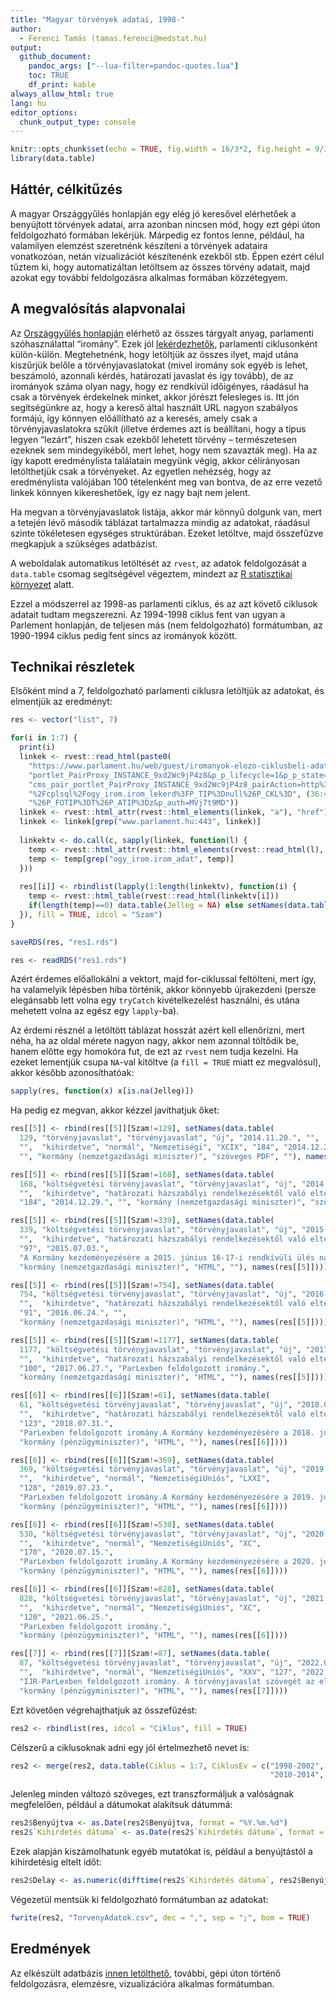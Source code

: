 ```yaml
---
title: "Magyar törvények adatai, 1998-"
author:
  - Ferenci Tamás (tamas.ferenci@medstat.hu)
output:
  github_document:
    pandoc_args: ["--lua-filter=pandoc-quotes.lua"]
    toc: TRUE
    df_print: kable
always_allow_html: true
lang: hu
editor_options:
  chunk_output_type: console
---
```


```r
knitr::opts_chunk$set(echo = TRUE, fig.width = 16/3*2, fig.height = 9/3*2, dpi = 300, dev = "ragg_png")
library(data.table)
```

## Háttér, célkitűzés

A magyar Országgyűlés honlapján egy elég jó keresővel elérhetőek a benyújtott törvények adatai, arra azonban nincsen mód, hogy ezt gépi úton feldolgozható formában lekérjük. Márpedig ez fontos lenne, például, ha valamilyen elemzést szeretnénk készíteni a törvények adataira vonatkozóan, netán vizualizációt készítenénk ezekből stb. Éppen ezért célul tűztem ki, hogy automatizáltan letöltsem az összes törvény adatait, majd azokat egy további feldolgozásra alkalmas formában közzétegyem.

## A megvalósítás alapvonalai

Az [Országgyűlés honlapján](https://www.parlament.hu/) elérhető az összes tárgyalt anyag, parlamenti szóhasználattal "iromány". Ezek jól [lekérdezhetők](https://www.parlament.hu/web/guest/iromanyok-elozo-ciklusbeli-adatai), parlamenti ciklusonként külön-külön. Megtehetnénk, hogy letöltjük az összes ilyet, majd utána kiszűrjük belőle a törvényjavaslatokat (mivel iromány sok egyéb is lehet, beszámoló, azonnali kérdés, határozati javaslat és így tovább), de az irományok száma olyan nagy, hogy ez rendkívül időigényes, ráadásul ha csak a törvények érdekelnek minket, akkor jórészt felesleges is. Itt jön segítségünkre az, hogy a kereső által használt URL nagyon szabályos formájú, így könnyen előállítható az a keresés, amely csak a törvényjavaslatokra szűkít (illetve érdemes azt is beállítani, hogy a típus legyen "lezárt", hiszen csak ezekből lehetett törvény -- természetesen ezeknek sem mindegyikéből, mert lehet, hogy nem szavazták meg). Ha az így kapott eredménylista találatain megyünk végig, akkor célirányosan letölthetjük csak a törvényeket. Az egyetlen nehézség, hogy az eredménylista valójában 100 tételenként meg van bontva, de az erre vezető linkek könnyen kikereshetőek, így ez nagy bajt nem jelent.

Ha megvan a törvényjavaslatok listája, akkor már könnyű dolgunk van, mert a tetején lévő második táblázat tartalmazza mindig az adatokat, ráadásul szinte tökéletesen egységes struktúrában. Ezeket letöltve, majd összefűzve megkapjuk a szükséges adatbázist.

A weboldalak automatikus letöltését az `rvest`, az adatok feldolgozását a `data.table` csomag segítségével végeztem, mindezt az [R statisztikai környezet](https://www.youtube.com/@FerenciTamas/playlists?view=50&sort=dd&shelf_id=2) alatt.

Ezzel a módszerrel az 1998-as parlamenti ciklus, és az azt követő ciklusok adatait tudtam megszerezni. Az 1994-1998 ciklus fent van ugyan a Parlement honlapján, de teljesen más (nem feldolgozható) formátumban, az 1990-1994 ciklus pedig fent sincs az irományok között.

## Technikai részletek

Elsőként mind a 7, feldolgozható parlamenti ciklusra letöltjük az adatokat, és elmentjük az eredményt:

```r
res <- vector("list", 7)

for(i in 1:7) {
  print(i)
  linkek <- rvest::read_html(paste0(
    "https://www.parlament.hu/web/guest/iromanyok-elozo-ciklusbeli-adatai?p_p_id=hu_parlament_cms_pair_",
    "portlet_PairProxy_INSTANCE_9xd2Wc9jP4z8&p_p_lifecycle=1&p_p_state=normal&p_p_mode=view&_hu_parlament_",
    "cms_pair_portlet_PairProxy_INSTANCE_9xd2Wc9jP4z8_pairAction=http%3A%2F%2Fwww.parlament.hu%2Finternet",
    "%2Fcplsql%2Fogy_irom.irom_lekerd%3FP_TIP%3Dnull%26P_CKL%3D", (36:42)[i], "%26P_PARAM%3DI%26P_FOTIP%3Dnull",
    "%26P_FOTIP%3DT%26P_ATIP%3Dz&p_auth=MVj7t9MD"))
  linkek <- rvest::html_attr(rvest::html_elements(linkek, "a"), "href")
  linkek <- linkek[grep("www.parlament.hu:443", linkek)]
  
  linkektv <- do.call(c, sapply(linkek, function(l) {
    temp <- rvest::html_attr(rvest::html_elements(rvest::read_html(l), "a"), "href")
    temp <- temp[grep("ogy_irom.irom_adat", temp)]
  }))
  
  res[[i]] <- rbindlist(lapply(1:length(linkektv), function(i) {
    temp <- rvest::html_table(rvest::read_html(linkektv[i]))
    if(length(temp)==0) data.table(Jelleg = NA) else setNames(data.table(t(temp[[2]][[2]])), temp[[2]][[1]])
  }), fill = TRUE, idcol = "Szam")
}

saveRDS(res, "res1.rds")
```

```r
res <- readRDS("res1.rds")
```

Azért érdemes előallokálni a vektort, majd for-ciklussal feltölteni, mert így, ha valamelyik lépésben hiba történik, akkor könnyebb újrakezdeni (persze elegánsabb lett volna egy `tryCatch` kivételkezelést használni, és utána mehetett volna az egész egy `lapply`-ba).

Az érdemi résznél a letöltött táblázat hosszát azért kell ellenőrizni, mert néha, ha az oldal mérete nagyon nagy, akkor nem azonnal töltődik be, hanem előtte egy homokóra fut, de ezt az `rvest` nem tudja kezelni. Ha ezeket lementjük csupa `NA`-val kitöltve (a `fill = TRUE` miatt ez megvalósul), akkor később azonosíthatóak:

```r
sapply(res, function(x) x[is.na(Jelleg)])
```

Ha pedig ez megvan, akkor kézzel javíthatjuk őket:

```r
res[[5]] <- rbind(res[[5]][Szam!=129], setNames(data.table(
  129, "törvényjavaslat", "törvényjavaslat", "új", "2014.11.20.", "",
  "",  "kihirdetve", "normál", "Nemzetiségi", "XCIX", "184", "2014.12.29.",
  "", "kormány (nemzetgazdasági miniszter)", "szöveges PDF", ""), names(res[[5]])))

res[[5]] <- rbind(res[[5]][Szam!=168], setNames(data.table(
  168, "költségvetési törvényjavaslat", "törvényjavaslat", "új", "2014.10.30.", "",
  "",  "kihirdetve", "határozati házszabályi rendelkezésektől való eltéréssel", "NemzetiségiUniós", "C",
  "184", "2014.12.29.", "", "kormány (nemzetgazdasági miniszter)", "szöveges PDF", ""), names(res[[5]])))

res[[5]] <- rbind(res[[5]][Szam!=339], setNames(data.table(
  339, "költségvetési törvényjavaslat", "törvényjavaslat", "új", "2015.05.13.", "",
  "",  "kihirdetve", "határozati házszabályi rendelkezésektől való eltéréssel", "NemzetiségiUniós", "C",
  "97", "2015.07.03.",
  "A Kormány kezdeményezésére a 2015. június 16-17-i rendkívüli ülés napirendjén. A Kormány kezdeményezésére a 2015. június 22-23-i rendkívüli ülés napirendjén.",
  "kormány (nemzetgazdasági miniszter)", "HTML", ""), names(res[[5]])))

res[[5]] <- rbind(res[[5]][Szam!=754], setNames(data.table(
  754, "költségvetési törvényjavaslat", "törvényjavaslat", "új", "2016.04.26.", "",
  "",  "kihirdetve", "határozati házszabályi rendelkezésektől való eltéréssel", "NemzetiségiUniós", "XC",
  "91", "2016.06.24.", "",
  "kormány (nemzetgazdasági miniszter)", "HTML", ""), names(res[[5]])))

res[[5]] <- rbind(res[[5]][Szam!=1177], setNames(data.table(
  1177, "költségvetési törvényjavaslat", "törvényjavaslat", "új", "2017.05.02.", "",
  "",  "kihirdetve", "határozati házszabályi rendelkezésektől való eltéréssel", "NemzetiségiUniós", "C",
  "100", "2017.06.27.", "ParLexben feldolgozott iromány.",
  "kormány (nemzetgazdasági miniszter)", "HTML", ""), names(res[[5]])))

res[[6]] <- rbind(res[[6]][Szam!=61], setNames(data.table(
  61, "költségvetési törvényjavaslat", "törvényjavaslat", "új", "2018.06.13.", "",
  "",  "kihirdetve", "határozati házszabályi rendelkezésektől való eltéréssel", "NemzetiségiUniós", "L",
  "123", "2018.07.31.",
  "ParLexben feldolgozott iromány.A Kormány kezdeményezésére a 2018. június 25-29-i rendkívüli ülés napirendjén. A Kormány kezdeményezésére a 2018. július 16-17-i és július 20-i rendkívüli ülés napirendjén.",
  "kormány (pénzügyminiszter)", "HTML", ""), names(res[[6]])))

res[[6]] <- rbind(res[[6]][Szam!=369], setNames(data.table(
  369, "költségvetési törvényjavaslat", "törvényjavaslat", "új", "2019.06.04.", "",
  "",  "kihirdetve", "normál", "NemzetiségiUniós", "LXXI",
  "128", "2019.07.23.",
  "ParLexben feldolgozott iromány.A Kormány kezdeményezésére a 2019. június 17-21-i rendkívüli ülés napirendjén. A Kormány kezdeményezésére a 2019. július 8-i rendkívüli ülés napirendjén. A Kormány kezdeményezésére a 2019. július 12-i rendkívüli ülés napirendjén.",
  "kormány (pénzügyminiszter)", "HTML", ""), names(res[[6]])))

res[[6]] <- rbind(res[[6]][Szam!=530], setNames(data.table(
  530, "költségvetési törvényjavaslat", "törvényjavaslat", "új", "2020.05.26.", "",
  "",  "kihirdetve", "normál", "NemzetiségiUniós", "XC",
  "170", "2020.07.15.",
  "ParLexben feldolgozott iromány.A Kormány kezdeményezésére a 2020. június 29-július 3-i rendkívüli ülésszak napirendjén.",
  "kormány (pénzügyminiszter)", "HTML", ""), names(res[[6]])))

res[[6]] <- rbind(res[[6]][Szam!=828], setNames(data.table(
  828, "költségvetési törvényjavaslat", "törvényjavaslat", "új", "2021.05.04.", "",
  "",  "kihirdetve", "normál", "NemzetiségiUniós", "XC",
  "120", "2021.06.25.",
  "ParLexben feldolgozott iromány.",
  "kormány (pénzügyminiszter)", "HTML", ""), names(res[[6]])))

res[[7]] <- rbind(res[[7]][Szam!=87], setNames(data.table(
  87, "költségvetési törvényjavaslat", "törvényjavaslat", "új", "2022.06.07.", "",
  "",  "kihirdetve", "normál", "NemzetiségiUniós", "XXV", "127", "2022.07.27.",
  "IJR-ParLexben feldolgozott iromány. A törvényjavaslat szövegét az előterjesztő kérésére 2022.06.07-én 16:55 órakor lecseréltük. Az előterjesztő tájékoztató levele és a törvényjavaslat lecserélt szövege az Irományhoz kapcsolódó háttéranyagok és egyéb dokumentumok között megtalálható. A Kormány kezdeményezésére a 2022. június 20-24-i rendkívüli ülés napirendjén. A Kormány kezdeményezésére a 2022. július 11-12-i rendkívüli ülés napirendjén. A Kormány kezdeményezésére a 2022. július 18-19-i rendkívüli ülés napirendjén.",
  "kormány (pénzügyminiszter)", "HTML", ""), names(res[[7]])))

```

Ezt követően végrehajthatjuk az összefűzést:

```r
res2 <- rbindlist(res, idcol = "Ciklus", fill = TRUE)
```

Célszerű a ciklusoknak adni egy jól értelmezhető nevet is:

```r
res2 <- merge(res2, data.table(Ciklus = 1:7, CiklusEv = c("1998-2002", "2002-2006", "2006-2010",
                                                          "2010-2014", "2014-2018", "2018-2022", "2022-")))
```

Jelenleg minden változó szöveges, ezt transzformáljuk a valóságnak megfelelően, például a dátumokat alakítsuk dátummá:

```r
res2$Benyújtva <- as.Date(res2$Benyújtva, format = "%Y.%m.%d")
res2$`Kihirdetés dátuma` <- as.Date(res2$`Kihirdetés dátuma`, format = "%Y.%m.%d")
```

Ezek alapján kiszámolhatunk egyéb mutatókat is, például a benyújtástól a kihirdetésig eltelt időt:

```r
res2$Delay <- as.numeric(difftime(res2$`Kihirdetés dátuma`, res2$Benyújtva, units = "days"))
```

Végezetül mentsük ki feldolgozható formátumban az adatokat:

```r
fwrite(res2, "TorvenyAdatok.csv", dec = ",", sep = ";", bom = TRUE)
```

## Eredmények

Az elkészült adatbázis [innen letölthető](https://raw.githubusercontent.com/tamas-ferenci/TorvenyAdatok/main/TorvenyAdatok.csv), további, gépi úton történő feldolgozásra, elemzésre, vizualizációra alkalmas formátumban.